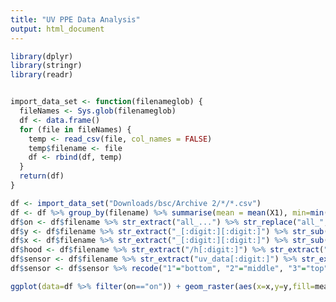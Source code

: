 ```yaml
---
title: "UV PPE Data Analysis"
output: html_document
---
```


```r
library(dplyr)
library(stringr)
library(readr)


import_data_set <- function(filenameglob) {
  fileNames <- Sys.glob(filenameglob)
  df <- data.frame()
  for (file in fileNames) {
    temp <- read_csv(file, col_names = FALSE)
    temp$filename <- file
    df <- rbind(df, temp)
  }
  return(df)
}

df <- import_data_set("Downloads/bsc/Archive 2/*/*.csv")
df <- df %>% group_by(filename) %>% summarise(mean = mean(X1), min=min(X1), max=max(X1))
df$on <- df$filename %>% str_extract("all_...") %>% str_replace("all_", "") %>% str_replace("/","")
df$y <- df$filename %>% str_extract("_[:digit:][:digit:]") %>% str_sub(3,3)
df$x <- df$filename %>% str_extract("_[:digit:][:digit:]") %>% str_sub(2,2)
df$hood <- df$filename %>% str_extract("/h[:digit:]") %>% str_extract("[:digit:]")
df$sensor <- df$filename %>% str_extract("uv_data[:digit:]") %>% str_extract("[:digit:]")
df$sensor <- df$sensor %>% recode("1"="bottom", "2"="middle", "3"="top")

ggplot(data=df %>% filter(on=="on")) + geom_raster(aes(x=x,y=y,fill=mean)) + facet_wrap(~sensor) + theme_classic() + scale_fill_continuous(type = "viridis")


```
